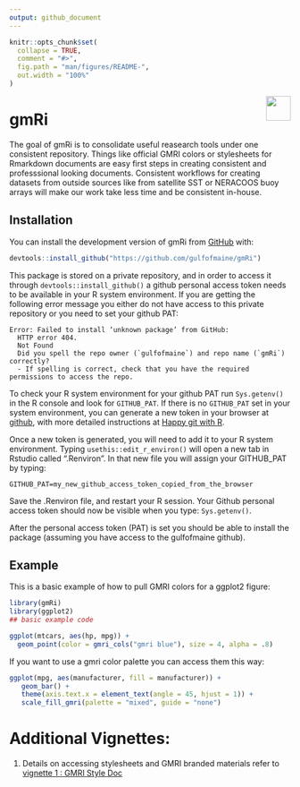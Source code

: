 ```yaml
---
output: github_document
---
```


<!-- README.md is generated from README.Rmd. Please edit that file -->

```r
knitr::opts_chunk$set(
  collapse = TRUE,
  comment = "#>",
  fig.path = "man/figures/README-",
  out.width = "100%"
)
```
<img src='man/figures/logo.png' align="right" height="44" />

# gmRi

<!-- badges: start -->
<!-- badges: end -->

The goal of gmRi is to consolidate useful reasearch tools under one consistent repository. Things like official GMRI colors or stylesheets for Rmarkdown documents are easy first steps in creating consistent and professsional looking documents. Consistent workflows for creating datasets from outside sources like from satellite SST or NERACOOS buoy arrays will make our work take less time and be consistent in-house.

## Installation

You can install the development version of gmRi from [GitHub](www.github.com) with:

``` r
devtools::install_github("https://github.com/gulfofmaine/gmRi")
```

This package is stored on a private repository, and in order to access it through `devtools::install_github()` a github personal access token needs to be available in your R system environment. If you are getting the following error message you either do not have access to this private repository or you need to set your github PAT:

```
Error: Failed to install ‘unknown package’ from GitHub:
  HTTP error 404.
  Not Found
  Did you spell the repo owner (`gulfofmaine`) and repo name (`gmRi`) correctly?
  - If spelling is correct, check that you have the required permissions to access the repo.
  ```


To check your R system environment for your github PAT run `Sys.getenv()` in the R console and look for `GITHUB_PAT`. If there is no `GITHUB_PAT` set in your system environment, you can generate a new token in your browser at [github](https://github.com/settings/tokens), with more detailed instructions at [Happy git with R](https://happygitwithr.com/github-pat.html). 

Once a new token is generated, you will need to add it to your R system environment. Typing `usethis::edit_r_environ()` will open a new tab in Rstudio called ".Renviron". In that new file you will assign your GITHUB_PAT by typing: 
```
GITHUB_PAT=my_new_github_access_token_copied_from_the_browser

```

Save the .Renviron file, and restart your R session. Your Github personal access token should now be visible when you type: `Sys.getenv()`.

After the personal access token (PAT) is set you should be able to install the package (assuming you have access to the gulfofmaine github).


## Example

This is a basic example of how to pull GMRI colors for a ggplot2 figure:

```r
library(gmRi)
library(ggplot2)
## basic example code

ggplot(mtcars, aes(hp, mpg)) +
  geom_point(color = gmri_cols("gmri blue"), size = 4, alpha = .8)
```

If you want to use a gmri color palette you can access them this way:

```r
ggplot(mpg, aes(manufacturer, fill = manufacturer)) +
   geom_bar() +
   theme(axis.text.x = element_text(angle = 45, hjust = 1)) +
   scale_fill_gmri(palette = "mixed", guide = "none")
```

# Additional Vignettes:

 1. Details on accessing stylesheets and GMRI branded materials refer to  [vignette 1 : GMRI Style Doc](http://gulfofmaine.github.io/gmri/vignettes/GMRI_Style_Doc.html)
